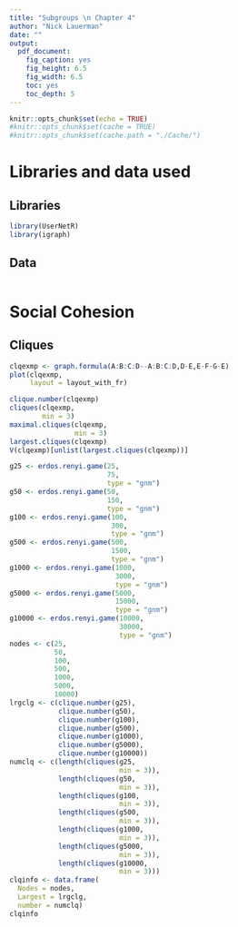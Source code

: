 ```yaml
---
title: "Subgroups \n Chapter 4"
author: "Nick Lauerman"
date: ""
output: 
  pdf_document: 
    fig_caption: yes
    fig_height: 6.5
    fig_width: 6.5
    toc: yes
    toc_depth: 5
---
```


```r
knitr::opts_chunk$set(echo = TRUE)
#knitr::opts_chunk$set(cache = TRUE)
#knitr::opts_chunk$set(cache.path = "./Cache/")
```

# Libraries and data used
## Libraries
```r
library(UserNetR)
library(igraph)
```

## Data
```r


```

# Social Cohesion
## Cliques
```r
clqexmp <- graph.formula(A:B:C:D--A:B:C:D,D-E,E-F-G-E)
plot(clqexmp, 
     layout = layout_with_fr)

clique.number(clqexmp)
cliques(clqexmp,
        min = 3)
maximal.cliques(clqexmp,
                min = 3)
largest.cliques(clqexmp)
V(clqexmp)[unlist(largest.cliques(clqexmp))]

g25 <- erdos.renyi.game(25,
                        75, 
                        type = "gnm")
g50 <- erdos.renyi.game(50,
                        150, 
                        type = "gnm")
g100 <- erdos.renyi.game(100,
                         300, 
                         type = "gnm")
g500 <- erdos.renyi.game(500,
                         1500, 
                         type = "gnm")
g1000 <- erdos.renyi.game(1000,
                          3000, 
                          type = "gnm")
g5000 <- erdos.renyi.game(5000,
                          15000, 
                          type = "gnm")
g10000 <- erdos.renyi.game(10000,
                           30000, 
                           type = "gnm")
nodes <- c(25,
           50,
           100,
           500,
           1000,
           5000,
           10000)
lrgclg <- c(clique.number(g25),
            clique.number(g50),
            clique.number(g100),
            clique.number(g500),
            clique.number(g1000),
            clique.number(g5000),
            clique.number(g10000))
numclq <- c(length(cliques(g25,
                           min = 3)),
            length(cliques(g50,
                           min = 3)),
            length(cliques(g100,
                           min = 3)),
            length(cliques(g500,
                           min = 3)),
            length(cliques(g1000,
                           min = 3)),
            length(cliques(g5000,
                           min = 3)),
            length(cliques(g10000,
                           min = 3)))
clqinfo <- data.frame(
  Nodes = nodes,
  Largest = lrgclg,
  number = numclq)
clqinfo
```





